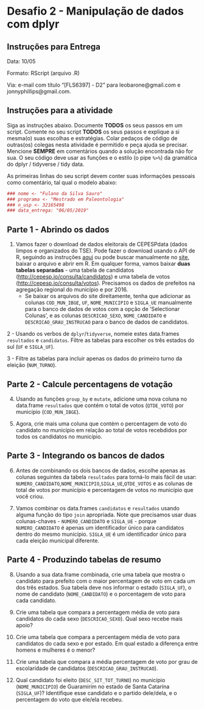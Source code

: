 # Desafio 2 - Manipulação de dados com dplyr

## Instruções para Entrega

Data: 10/05

Formato: RScript (arquivo .R)

Via: e-mail com título "[FLS6397] - D2" para leobarone@gmail.com e jonnyphillips@gmail.com.

## Instruções para a atividade
Siga as instruções abaixo. Documente __TODOS__ os seus passos em um script. Comente no seu script __TODOS__ os seus passos e explique a si mesma(o) suas escolhas e estratégias. Colar pedaços de código de outras(os) colegas nesta atividade é permitido e peça ajuda se precisar. Mencione __SEMPRE__ em comentários quando a solução encontrada não for sua. O seu código deve usar as funções e o estilo (o pipe `%>%`) da gramática do dplyr / tidyverse / tidy data.

As primeiras linhas do seu script devem conter suas informações pessoais como comentário, tal qual o modelo abaixo:

```r
### nome <- "Fulano da Silva Sauro"
### programa <- "Mestrado em Paleontologia"
### n_usp <- 32165498
### data_entrega: "06/05/2019"
```

## Parte 1 - Abrindo os dados

1. Vamos fazer o download de dados eleitorais de CEPESPdata (dados limpos e organizados do TSE). Pode fazer o download usando o API de R, seguindo as instruções [aqui](https://github.com/Cepesp-Fgv/cepesp-r) ou pode buscar manualmente no [site](http://www.cepesp.io/cepesp-data/), baixar o arquivo e abrir em R. Em qualquer forma, vamos baixar **duas tabelas separadas** - uma tabela de candidatos ([http://cepesp.io/consulta/candidatos](http://cepesp.io/consulta/candidatos)) e uma tabela de votos ([http://cepesp.io/consulta/votos](http://cepesp.io/consulta/votos)). Precisamos os dados de prefeitos na agregação regional do município e por 2016. 
    - Se baixar os arquivos do site direitamente, tenha que adicionar as colunas `COD_MUN_IBGE`, `UF`, `NOME_MUNICIPIO` e `SIGLA_UE` manualmente para o banco de dados de votos com a opção de 'Selectionar Colunas', e as colunas `DESCRICAO_SEXO`, `NOME_CANDIDATO` e `DESCRICAO_GRAU_INSTRUCAO` para o banco de dados de candidatos.

2 - Usando os verbos de `dplyr`/`tidyverse`, nomeie estes data.frames `resultados` e `candidatos`. Filtre as tabelas para escolher os três estados do sul (`UF` e `SIGLA_UF`).

3 - Filtre as tabelas para incluir apenas os dados do primeiro turno da eleição (`NUM_TURNO`). 

## Parte 2 - Calcule percentagens de votação

4. Usando as funções `group_by` e `mutate`, adicione uma nova coluna no data.frame `resultados` que contém o total de votos (`QTDE_VOTO`) por município (`COD_MUN_IBGE`).

5. Agora, crie mais uma coluna que contém o percentagem de voto do candidato no município em relação ao total de votos recebdidos por todos os candidatos no município.

## Parte 3 - Integrando os bancos de dados

6. Antes de combinando os dois bancos de dados, escolhe apenas as colunas seguintes da tabela `resultados` para torná-lo mais fácil de usar: `NUMERO_CANDIDATO`,`NOME_MUNICIPIO`,`SIGLA_UE`,`QTDE_VOTOS` e as colunas de total de votos por município e percentagem de votos no município que você criou.

7. Vamos combinar os data.frames `candidatos` e `resultados` usando alguma função do tipo `join` apropriada. Note que precisamos usar duas colunas-chaves - `NUMERO_CANDIDATO` e `SIGLA_UE` - porque `NUMERO_CANDIDATO` é apenas um identificador único para candidatos dentro do mesmo município. `SIGLA_UE`  é um identificador único para cada eleição municipal diferente.

## Parte 4 - Produzindo tabelas de resumo

8. Usando a sua data.frame combinada, crie uma tabela que mostra o candidato para prefeito com o maior percentagem de voto em cada um dos três estados. Sua tabela deve nos informar o estado (`SIGLA_UF`), o nome de candidato (`NOME_CANDIDATO`) e o porcentagem de voto para cada candidato.

9. Crie uma tabela que compara a percentagem média de voto para candidatos do cada sexo (`DESCRICAO_SEXO`). Qual sexo recebe mais apoio?

10. Crie uma tabela que compara a percentagem média de voto para candidatos do cada sexo e por estado. Em qual estado a diferença entre homens e mulheres é o menor?

11. Crie uma tabela que compara a média percentagem de voto por grau de escolaridade de candidatos (`DESCRICAO_GRAU_INSTRUCAO`).

12. Qual candidato foi eleito (`DESC_SIT_TOT_TURNO`) no município (`NOME_MUNICIPIO`) de Guaramirim no estado de Santa Catarina (`SIGLA_UF`)?  Identifique esse candidato e o partido dele/dela, e o percentagem do voto que ele/ela recebeu. 
